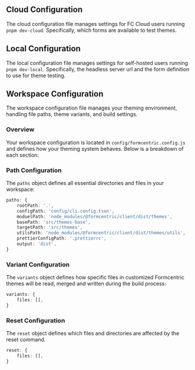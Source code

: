 
<Meta title='Getting started/Configuration' />

## Cloud Configuration

The cloud configuration file manages settings for FC Cloud users running `pnpm dev-cloud`. Specifically, which forms are available to test themes.

## Local Configuration

The local configuration file manages settings for self-hosted users running `pnpm dev-local`. Specifically, the headless server url and the form definition to use for theme testing.

## Workspace Configuration

The workspace configuration file manages your theming environment, handling file paths, theme variants, and build settings.

### Overview

Your workspace configuration is located in `config/formcentric.config.js` and defines how your theming system behaves. Below is a breakdown of each section:

### Path Configuration

The `paths` object defines all essential directories and files in your workspace:

```ts
paths: {
    rootPath: '.',
    configPath: 'config/cli.config.tson',
    moduelPath: 'node_modules/@formcentric/client/dist/themes',
    basePath: 'src/themes-base',
    targetPath: 'src/themes',
    utilsPath: 'node_modules/@formcentric/client/dist/themes/utils',
    prettierConfigPath: '.prettierrc',
    output: 'dist',
}
```

### Variant Configuration

The `variants` object defines how specific files in customized Formcentric themes will be read, merged and written during the build process:

```ts
variants: {
    files: [],
}
```

### Reset Configuration

The `reset` object defines which files and directories are affected by the reset command.

```ts
reset: {
    files: [],
}
```
